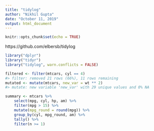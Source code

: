 ```yaml
---
title: "tidylog"
author: "Nikhil Gupta"
date: "October 11, 2019"
output: html_document
---
```


```r
knitr::opts_chunk$set(echo = TRUE)
```

https://github.com/elbersb/tidylog

```r
library("dplyr")
library("tidyr")
library("tidylog", warn.conflicts = FALSE)
```

```r
filtered <- filter(mtcars, cyl == 4)
#> filter: removed 21 rows (66%), 11 rows remaining
mutated <- mutate(mtcars, new_var = wt ** 2)
#> mutate: new variable 'new_var' with 29 unique values and 0% NA
```

```r
summary <- mtcars %>%
    select(mpg, cyl, hp, am) %>%
    filter(mpg > 15) %>%
    mutate(mpg_round = round(mpg)) %>%
    group_by(cyl, mpg_round, am) %>%
    tally() %>%
    filter(n >= 1)
```

```r

```

